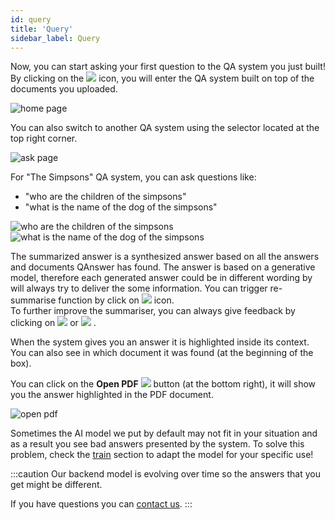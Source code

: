 ```yaml
---
id: query
title: 'Query'
sidebar_label: Query
---
```



<p>
  Now, you can start asking your first question to the QA system you just built! By clicking on the
  <img src='/img/icons/search.svg' style={{ width: '30px', padding: '0 5px', verticalAlign: 'middle' }}/>
  icon, you will enter the QA system built on top of the documents you uploaded.
</p>

<Image src='/img/screenshots/tuto-ui-text/qa-systems-simpsons.png' alt='home page'/>

You can also switch to another QA system using the selector located at the top right corner.

<Image src='/img/screenshots/tuto-ui-text/qa-system-selector.png' alt='ask page'/>

For "The Simpsons" QA system, you can ask questions like:
- "who are the children of the simpsons"
- "what is the name of the dog of the simpsons"


<Tabs>
  <TabItem value='q1' label='Question 1' default>
    <Image src='/img/screenshots/tuto-ui-text/who-are-the-children.png' alt='who are the children of the simpsons'/>
  </TabItem>

  <TabItem value='q2' label='Question 2'>
    <Image src='/img/screenshots/tuto-ui-text/what-is-name-of-dog.png' alt='what is the name of the dog of the simpsons'/>
  </TabItem>
</Tabs>

<div>
    <Admonition type="tip">
      <p>
        The summarized answer is a synthesized answer based on all the answers and documents QAnswer has found.
        The answer is based on a generative model, therefore each generated answer could be in different wording by will always try to deliver the some information. You can trigger re-summarise function by click on
        <img src='/img/icons/replay.svg' style={{ width: '30px', padding: '0 5px', verticalAlign: 'middle' }}/>
        icon. <br/>
        To further improve the summariser, you can always give feedback by clicking on
        <img src='/img/icons/thumb_up.svg' style={{ width: '30px', padding: '0 5px', verticalAlign: 'middle' }}/>
        or
        <img src='/img/icons/thumb_down.svg' style={{ width: '30px', padding: '0 5px', verticalAlign: 'middle' }}/>
        .
      </p>
    </Admonition>
</div>

When the system gives you an answer it is highlighted inside its context. You can also see in which document it was found (at the beginning of the box).

<p>
  You can click on the
  <span style={{ whiteSpace: 'nowrap' }}>
    <b style={{ verticalAlign: 'middle', color: '#666666', marginLeft: '10px' }}>Open PDF</b>
    <img src='/img/icons/open_in_new.svg' style={{ width: '30px', padding: '0 5px', verticalAlign: 'middle' }}/>
  </span>
  button (at the bottom right), it will show you the answer highlighted in the PDF document.
</p>

<Image src='/img/screenshots/tuto-ui-text/open-pdf-children.png' alt='open pdf'/>

Sometimes the AI model we put by default may not fit in your situation and as a result
you see bad answers presented by the system.
To solve this problem, check the [train](feedback-train) section to adapt the model for your specific
use!

:::caution
Our backend model is evolving over time so the answers that you get might be different.

If you have questions you can [contact us](mailto:info@the-qa-company.com). 
:::


